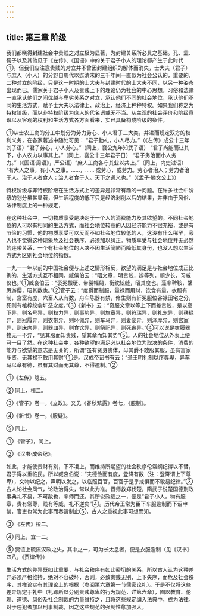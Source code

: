 ```yaml
---
---
---
```

title: 第三章 阶级
---



我们都晓得封建社会中贵贱之对立极为显著，为封建关系所必具之基础。孔、孟、荀子以及其他见于《左传》、《国语》中的关于君子小人的理论都产生于此时代①。但我们应注意贵贱的对立并不曾因封建组织的解体而消失，士大夫（君子）与庶人（小人）的分野自周代以迄清末的三千年间一直似为社会公认的，重要的，二种对立的阶级，只是这一时期的士大夫与封建时代的士大夫不同，以另一种姿态出现而已。儒家关于君子小人及贵贱上下的理论仍为社会的中心思想，习俗和法律一直承认他们之间优越与卑劣关系之对立，承认他们不同的社会地位，承认他们不同的生活方式，赋予士大夫以法律上、政治上、经济上种种特权。如果我们称之为特权阶级，而以非特权阶级为庶人的代名词或无不当。从主观的社会评价和阶级意识以及客观的权利和生活方式各方面看来，实已具备构成阶级的条件。

①从士农工商的分工中划分为劳力劳心、小人君子二大类，并进而规定双方的权利义务，在各家著述中随处可见：
“君子勤礼，小人尽力。”（《左传》成公十三年刘子语）“君子劳心，小人劳心。”（同上，襄公九年知武子语）
“君子尚能而让其下，小人农力以事其上。”（同上，襄公十三年君子日）
“君子务治面小人务力。”（《国语·周语》，严公语）“庶人工商各守其业以共上。”（同上，内史过语）
“有大人之事，有小人之事。……，……·或劳心，或劳力。劳心者治人；劳力者治于人。治于人者食人；治人者食于人。天下之通义也。”（《孟子·滕文公上》）

特权阶级与非特权阶级在生活方式上的差异是非常有趣的一问题。在许多社会中阶级的划分虽甚显著，但生活程度的低下只是经济剥削以后的结果，并非由于风俗、法律制度上的一种规定，

在这种社会中，一切物质享受是决定于一个人的消费能力及其欲望的。不同社会地位的人可以有相同的生活方式，而社会地位较高的人因经济能力不很充裕，或是有节俭的习惯，他的物质享受可以反而不如社会地位较低的人，这没有什么稀罕，旁人也不觉得这种现象危及社会秩序，必须加以纠正。物质享受与社会地位并无必然的连带关系，一个有社会地位的人决不因生活简陋而降低其身份，也没人想以生活方式为区别社会地位的指数。

一九一一年以前的中国社会便与上述之情形相反，欲望的满足是与社会地位成正比例的，生活方式互不相同。臧僖伯云：“昭文章，明贵贱，辨等列，顺少长，习威仪也。”①臧哀伯云：“衮冕黻珽、带裳幅舄，衡𬘘絃缝，昭其度也。藻率鞞鞍，鞶厉游缨，昭其数也。”②管子云：“度爵而制服，量禄而用财，饮食有量，衣服有制，宫室有度，六畜人从有数，舟车陈器有禁，修生则有轩冕服位谷禄田宅之分，死则有棺椁绞衾圹垄之度。”③《新书》云：“奇服文章以等上下而差贵贱，是以高下异，则名号异，则权力异，则事势异，则旗章异，则符瑞异，则礼宠异，则秩禄异，则冠履异，则衣带异，则环佩异，则车马异，则妻妾异，则泽厚异，则宫室异，则床席异，则器皿异，则食饮异，则祭祀异，则死丧异。”④可以说是衣履器物无一不异，“见其服而知贵贱，望其章而知其势”⑤。人的社会地位从外表上便可一目了然。在这种社会中，各种欲望的满足必以社会地位为取决的条件，消费的能力与欲望的意志是无关的，所谓“虽有贤身贵体，毋其爵不敢服其服，虽有富家多资，无其禄不敢用其财”①是。汉成帝诏书有云：“圣王明礼制以序尊卑，异车马以章有德，虽有其财而无其尊，不得逾制。”②

①《左传》隐五。

② 同上，桓二。

③《管子》卷一，《立政》。又见《春秋繁露》卷七，《服制》。

④《新书》卷一，《服疑》。

⑤ 同上。

① 《管子》，同上。

② 《汉书·成帝纪》。

如此，才能使贵财有别，下不凌上，而维持所期望的社会秩序伦常纲纪得以不替，君子得以重临民。所以臧哀伯说：“夫德俭而有度，登降有数（注：登降谓上下尊卑），文物以纪之，声明以发之，以临照百官，百官于是乎戒惧而不敢易纪律。”③古人论社会风气，论政治得失，常以此为准。晋师救郑伐楚，隋武子说楚国德刑政事典礼不易，不可敌也，率师而还，其所说政绩之一，便是“君子小人，物有服章，贵有常尊，贱有等威，礼不逆矣”④。历代帝王常为臣下车服逾制而下诏申禁，官吏也常为此事而奏请制止⑤，古人之重视此事可想而知。

③ 《左传》桓二。

④ 同上，宜一二。

⑤ 贾谊上硫陈汉政之失，其中之一，可为长太息者，便是衣服逾制（见《汉书》四八，《贾谊传》）

生活方式的差异既如此重要，与社会秩序有如此密切的关系，所以古人认为这种差异必须严格维持，绝对不容破坏，否则，必致贵贱无别，上下失序，而危及社会秩序，其推论实有其理论上的根据（参阅第六章第一节儒家论礼）。于是不仅将这些差异规定于礼中（礼即所以分别贵贱尊卑的行为规范，详第六章），图以教育、伦理、道德、风俗及社会制裁的力量维持之，且将这些规定编入法典中，成为法律。对于违犯者加以刑事制裁，因之这些规范的强制性愈加强大。